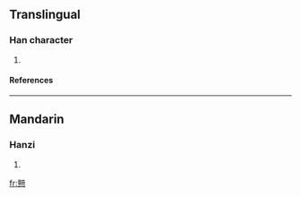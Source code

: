 ==Translingual==
===Han character===
{{Han char|rn=61|rad=心|as=21|sn=25|four=|canj=XX卜金心 (XXYCP), 卜金心 (YCP)}}
# {{defn|Han|sort=心21}}
====References====
{{Han ref|kx=0409.270|dkj=11521|dj=0751.280|hdz=42372.230|uh=6205|ud=25093}}

----
==Mandarin==
===Hanzi===
{{cmn-hanzi|pin=[[gàng]] (gang4)|wg=kang<sup>4</sup>}}
# {{defn|Mandarin}}

[[fr:戅]]